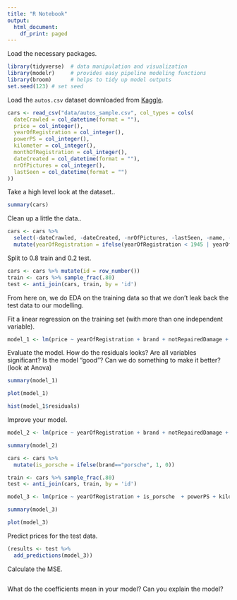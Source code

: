 ```yaml
---
title: "R Notebook"
output:
  html_document:
    df_print: paged
---
```


Load the necessary packages. 

```r
library(tidyverse)  # data manipulation and visualization
library(modelr)     # provides easy pipeline modeling functions
library(broom)      # helps to tidy up model outputs
set.seed(123) # set seed
```

Load the `autos.csv` dataset downloaded from [Kaggle](https://www.kaggle.com/orgesleka/used-cars-database).
```r
cars <- read_csv("data/autos_sample.csv", col_types = cols(
  dateCrawled = col_datetime(format = ""),
  price = col_integer(),
  yearOfRegistration = col_integer(),
  powerPS = col_integer(),
  kilometer = col_integer(),
  monthOfRegistration = col_integer(),
  dateCreated = col_datetime(format = ""),
  nrOfPictures = col_integer(),
  lastSeen = col_datetime(format = "")
))
```


Take a high level look at the dataset..
```r
summary(cars)
```

Clean up a little the data..
```r
cars <- cars %>% 
  select(-dateCrawled, -dateCreated, -nrOfPictures, -lastSeen, -name, -seller, -offerType) %>% 
  mutate(yearOfRegistration = ifelse(yearOfRegistration < 1945 | yearOfRegistration > 2019, NA, yearOfRegistration))
```


Split to 0.8 train and 0.2 test.
```r
cars <- cars %>% mutate(id = row_number())
train <- cars %>% sample_frac(.80)
test <- anti_join(cars, train, by = 'id')
```

From here on, we do EDA on the training data so that we don't leak back the test data to our modelling.


Fit a linear regression on the training set (with more than one independent variable).
```r
model_1 <- lm(price ~ yearOfRegistration + brand + notRepairedDamage + powerPS, data = train)
```

Evaluate the model. How do the residuals looks? Are all variables significant? Is the model "good"? Can we do something to make it better? (look at Anova)
```r
summary(model_1)
```
```r
plot(model_1)
```

```r
hist(model_1$residuals)
```

Improve your model.
```r
model_2 <- lm(price ~ yearOfRegistration + brand + notRepairedDamage + powerPS + postalCode, data = train)
```

```r
summary(model_2)
```

```r
cars <- cars %>%
  mutate(is_porsche = ifelse(brand=="porsche", 1, 0))

train <- cars %>% sample_frac(.80)
test <- anti_join(cars, train, by = 'id')

model_3 <- lm(price ~ yearOfRegistration + is_porsche  + powerPS + kilometer + postalCode +fuelType + notRepairedDamage + gearbox, data = train)
```

```r
summary(model_3)
```

```r
plot(model_3)
```

Predict prices for the test data.
```r
(results <- test %>% 
  add_predictions(model_3))

```

Calculate the MSE. 
```r

```

What do the coefficients mean in your model? Can you explain the model?
```r
```
